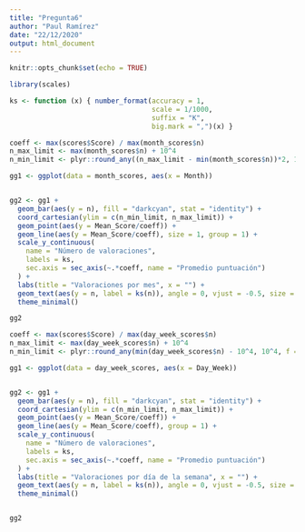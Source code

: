 ```yaml
---
title: "Pregunta6"
author: "Paul Ramírez"
date: "22/12/2020"
output: html_document
---
```


```r
knitr::opts_chunk$set(echo = TRUE)
```

```r
library(scales)

ks <- function (x) { number_format(accuracy = 1,
                                   scale = 1/1000,
                                   suffix = "K",
                                   big.mark = ",")(x) }
```


```r
coeff <- max(scores$Score) / max(month_scores$n)
n_max_limit <- max(month_scores$n) + 10^4
n_min_limit <- plyr::round_any((n_max_limit - min(month_scores$n))*2, 10^4)

gg1 <- ggplot(data = month_scores, aes(x = Month))


gg2 <- gg1 +
  geom_bar(aes(y = n), fill = "darkcyan", stat = "identity") +
  coord_cartesian(ylim = c(n_min_limit, n_max_limit)) +
  geom_point(aes(y = Mean_Score/coeff)) +
  geom_line(aes(y = Mean_Score/coeff), size = 1, group = 1) +
  scale_y_continuous(
    name = "Número de valoraciones",
    labels = ks,
    sec.axis = sec_axis(~.*coeff, name = "Promedio puntuación")
  ) +
  labs(title = "Valoraciones por mes", x = "") +
  geom_text(aes(y = n, label = ks(n)), angle = 0, vjust = -0.5, size = 3) +
  theme_minimal()

gg2

```

```r
coeff <- max(scores$Score) / max(day_week_scores$n)
n_max_limit <- max(day_week_scores$n) + 10^4
n_min_limit <- plyr::round_any(min(day_week_scores$n) - 10^4, 10^4, f = floor)

gg1 <- ggplot(data = day_week_scores, aes(x = Day_Week))


gg2 <- gg1 +
  geom_bar(aes(y = n), fill = "darkcyan", stat = "identity") +
  coord_cartesian(ylim = c(n_min_limit, n_max_limit)) +
  geom_point(aes(y = Mean_Score/coeff)) +
  geom_line(aes(y = Mean_Score/coeff), group = 1) +
  scale_y_continuous(
    name = "Número de valoraciones",
    labels = ks,
    sec.axis = sec_axis(~.*coeff, name = "Promedio puntuación")
  ) +
  labs(title = "Valoraciones por día de la semana", x = "") +
  geom_text(aes(y = n, label = ks(n)), angle = 0, vjust = -0.5, size = 3) +
  theme_minimal()


gg2
```